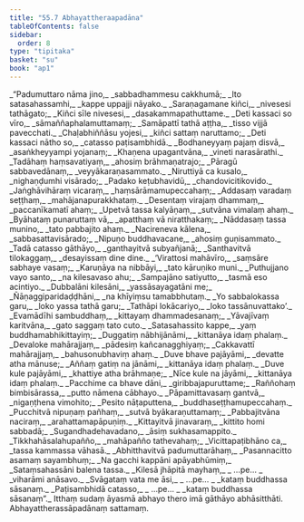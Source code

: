 ```yaml
---
title: "55.7 Abhayattheraapadāna"
tableOfContents: false
sidebar:
  order: 8
type: "tipitaka"
basket: "su"
book: "ap1"
---
```



<DynamicBreadcrumb />

<Division number="195" book="ap1">

<Paragraph number="7541" type="verses" book="ap1">
_“Padumuttaro nāma jino,_  
_sabbadhammesu cakkhumā;_  
_Ito satasahassamhi,_  
_kappe uppajji nāyako._  

</Paragraph>

</Division>
<Division number="196" book="ap1">

<Paragraph number="7542" type="verses" book="ap1">
_Saraṇagamane kiñci,_  
_nivesesi tathāgato;_  
_Kiñci sīle nivesesi,_  
_dasakammapathuttame._  

</Paragraph>

</Division>
<Division number="197" book="ap1">

<Paragraph number="7543" type="verses" book="ap1">
_Deti kassaci so vīro,_  
_sāmaññaphalamuttamaṃ;_  
_Samāpattī tathā aṭṭha,_  
_tisso vijjā pavecchati._  

</Paragraph>

</Division>
<Division number="198" book="ap1">

<Paragraph number="7544" type="verses" book="ap1">
_Chaḷabhiññāsu yojesi,_  
_kiñci sattaṃ naruttamo;_  
_Deti kassaci nātho so,_  
_catasso paṭisambhidā._  

</Paragraph>

</Division>
<Division number="199" book="ap1">

<Paragraph number="7545" type="verses" book="ap1">
_Bodhaneyyaṃ pajaṃ disvā,_  
_asaṅkheyyampi yojanaṃ;_  
_Khaṇena upagantvāna,_  
_vineti narasārathi._  

</Paragraph>

</Division>
<Division number="200" book="ap1">

<Paragraph number="7546" type="verses" book="ap1">
_Tadāhaṃ haṃsavatiyaṃ,_  
_ahosiṃ brāhmaṇatrajo;_  
_Pāragū sabbavedānaṃ,_  
_veyyākaraṇasammato._  

</Paragraph>

</Division>
<Division number="201" book="ap1">

<Paragraph number="7547" type="verses" book="ap1">
_Niruttiyā ca kusalo,_  
_nighaṇḍumhi visārado;_  
_Padako keṭubhavidū,_  
_chandovicitikovido._  

</Paragraph>

</Division>
<Division number="202" book="ap1">

<Paragraph number="7548" type="verses" book="ap1">
_Jaṅghāvihāraṃ vicaraṃ,_  
_haṃsārāmamupeccahaṃ;_  
_Addasaṃ varadaṃ seṭṭhaṃ,_  
_mahājanapurakkhataṃ._  

</Paragraph>

</Division>
<Division number="203" book="ap1">

<Paragraph number="7549" type="verses" book="ap1">
_Desentaṃ virajaṃ dhammaṃ,_  
_paccanīkamatī ahaṃ;_  
_Upetvā tassa kalyāṇaṃ,_  
_sutvāna vimalaṃ ahaṃ._  

</Paragraph>

</Division>
<Division number="204" book="ap1">

<Paragraph number="7550" type="verses" book="ap1">
_Byāhataṃ punaruttaṃ vā,_  
_apatthaṃ vā niratthakaṃ;_  
_Nāddasaṃ tassa munino,_  
_tato pabbajito ahaṃ._  

</Paragraph>

</Division>
<Division number="205" book="ap1">

<Paragraph number="7551" type="verses" book="ap1">
_Nacireneva kālena,_  
_sabbasattavisārado;_  
_Nipuṇo buddhavacane,_  
_ahosiṃ guṇisammato._  

</Paragraph>

</Division>
<Division number="206" book="ap1">

<Paragraph number="7552" type="verses" book="ap1">
_Tadā catasso gāthāyo,_  
_ganthayitvā subyañjanā;_  
_Santhavitvā tilokaggaṃ,_  
_desayissaṃ dine dine._  

</Paragraph>

</Division>
<Division number="207" book="ap1">

<Paragraph number="7553" type="verses" book="ap1">
_‘Virattosi mahāvīro,_  
_saṃsāre sabhaye vasaṃ;_  
_Karuṇāya na nibbāyi,_  
_tato kāruṇiko muni._  

</Paragraph>

</Division>
<Division number="208" book="ap1">

<Paragraph number="7554" type="verses" book="ap1">
_Puthujjano vayo santo,_  
_na kilesavaso ahu;_  
_Sampajāno satiyutto,_  
_tasmā eso acintiyo._  

</Paragraph>

</Division>
<Division number="209" book="ap1">

<Paragraph number="7555" type="verses" book="ap1">
_Dubbalāni kilesāni,_  
_yassāsayagatāni me;_  
_Ñāṇaggiparidaḍḍhāni,_  
_na khīyiṃsu tamabbhutaṃ._  

</Paragraph>

</Division>
<Division number="210" book="ap1">

<Paragraph number="7556" type="verses" book="ap1">
_Yo sabbalokassa garu,_  
_loko yassa tathā garu;_  
_Tathāpi lokācariyo,_  
_loko tassānuvattako’._  

</Paragraph>

</Division>
<Division number="211" book="ap1">

<Paragraph number="7557" type="verses" book="ap1">
_Evamādīhi sambuddhaṃ,_  
_kittayaṃ dhammadesanaṃ;_  
_Yāvajīvaṃ karitvāna,_  
_gato saggaṃ tato cuto._  

</Paragraph>

</Division>
<Division number="212" book="ap1">

<Paragraph number="7558" type="verses" book="ap1">
_Satasahassito kappe,_  
_yaṃ buddhamabhikittayiṃ;_  
_Duggatiṃ nābhijānāmi,_  
_kittanāya idaṃ phalaṃ._  

</Paragraph>

</Division>
<Division number="213" book="ap1">

<Paragraph number="7559" type="verses" book="ap1">
_Devaloke mahārajjaṃ,_  
_pādesiṃ kañcanagghiyaṃ;_  
_Cakkavattī mahārajjaṃ,_  
_bahusonubhaviṃ ahaṃ._  

</Paragraph>

</Division>
<Division number="214" book="ap1">

<Paragraph number="7560" type="verses" book="ap1">
_Duve bhave pajāyāmi,_  
_devatte atha mānuse;_  
_Aññaṃ gatiṃ na jānāmi,_  
_kittanāya idaṃ phalaṃ._  

</Paragraph>

</Division>
<Division number="215" book="ap1">

<Paragraph number="7561" type="verses" book="ap1">
_Duve kule pajāyāmi,_  
_khattiye atha brāhmaṇe;_  
_Nīce kule na jāyāmi,_  
_kittanāya idaṃ phalaṃ._  

</Paragraph>

</Division>
<Division number="216" book="ap1">

<Paragraph number="7562" type="verses" book="ap1">
_Pacchime ca bhave dāni,_  
_giribbajapuruttame;_  
_Raññohaṃ bimbisārassa,_  
_putto nāmena cābhayo._  

</Paragraph>

</Division>
<Division number="217" book="ap1">

<Paragraph number="7563" type="verses" book="ap1">
_Pāpamittavasaṃ gantvā,_  
_nigaṇṭhena vimohito;_  
_Pesito nāṭaputtena,_  
_buddhaseṭṭhamupeccahaṃ._  

</Paragraph>

</Division>
<Division number="218" book="ap1">

<Paragraph number="7564" type="verses" book="ap1">
_Pucchitvā nipuṇaṃ pañhaṃ,_  
_sutvā byākaraṇuttamaṃ;_  
_Pabbajitvāna naciraṃ,_  
_arahattamapāpuṇiṃ._  

</Paragraph>

</Division>
<Division number="219" book="ap1">

<Paragraph number="7565" type="verses" book="ap1">
_Kittayitvā jinavaraṃ,_  
_kittito homi sabbadā;_  
_Sugandhadehavadano,_  
_āsiṃ sukhasamappito._  

</Paragraph>

</Division>
<Division number="220" book="ap1">

<Paragraph number="7566" type="verses" book="ap1">
_Tikkhahāsalahupañño,_  
_mahāpañño tathevahaṃ;_  
_Vicittapaṭibhāno ca,_  
_tassa kammassa vāhasā._  

</Paragraph>

</Division>
<Division number="221" book="ap1">

<Paragraph number="7567" type="verses" book="ap1">
_Abhitthavitvā padumuttarāhaṃ,_  
_Pasannacitto asamaṃ sayambhuṃ;_  
_Na gacchi kappāni apāyabhūmiṃ,_  
_Sataṃsahassāni balena tassa._  

</Paragraph>

</Division>
<Division number="222" book="ap1">

<Paragraph number="7568" type="verses" book="ap1">
_Kilesā jhāpitā mayhaṃ,_  
_ …pe… _  
_viharāmi anāsavo._  

</Paragraph>

</Division>
<Division number="223" book="ap1">

<Paragraph number="7569" type="verses" book="ap1">
_Svāgataṃ vata me āsi,_  
_ …pe… _  
_kataṃ buddhassa sāsanaṃ._  

</Paragraph>

</Division>
<Division number="224" book="ap1">

<Paragraph number="7570" type="verses" book="ap1">
_Paṭisambhidā catasso,_  
_ …pe… _  
_kataṃ buddhassa sāsanaṃ”._  

</Paragraph>

<Paragraph number="7571" book="ap1">
Itthaṃ sudaṃ āyasmā abhayo thero imā gāthāyo abhāsitthāti.

</Paragraph>
</Division>

<Paragraph number="7572" type="center" book="ap1">
Abhayattherassāpadānaṃ sattamaṃ.
</Paragraph>